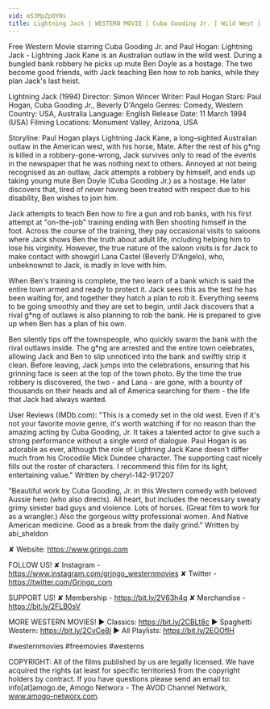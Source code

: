 ```yaml
---
vid: mS3MpZp0YNs
title: Lightning Jack | WESTERN MOVIE | Cuba Gooding Jr. | Wild West | Cowboy Film
---
```


Free Western Movie starring Cuba Gooding Jr. and Paul Hogan: Lightning Jack - Lightning Jack Kane is an Australian outlaw in the wild west. During a bungled bank robbery he picks up mute Ben Doyle as a hostage. The two become good friends, with Jack teaching Ben how to rob banks, while they plan Jack's last heist. 

Lightning Jack (1994)
Director: Simon Wincer
Writer: Paul Hogan
Stars: Paul Hogan, Cuba Gooding Jr., Beverly D'Angelo
Genres: Comedy, Western
Country: USA, Australia
Language: English
Release Date: 11 March 1994 (USA)
Filming Locations: Monument Valley, Arizona, USA 

Storyline:
Paul Hogan plays Lightning Jack Kane, a long-sighted Australian outlaw in the American west, with his horse, Mate. After the rest of his g*ng is killed in a robbery-gone-wrong, Jack survives only to read of the events in the newspaper that he was nothing next to others. Annoyed at not being recognised as an outlaw, Jack attempts a robbery by himself, and ends up taking young mute Ben Doyle (Cuba Gooding Jr.) as a hostage. He later discovers that, tired of never having been treated with respect due to his disability, Ben wishes to join him.

Jack attempts to teach Ben how to fire a gun and rob banks, with his first attempt at "on-the-job" training ending with Ben shooting himself in the foot. Across the course of the training, they pay occasional visits to saloons where Jack shows Ben the truth about adult life, including helping him to lose his virginity. However, the true nature of the saloon visits is for Jack to make contact with showgirl Lana Castel (Beverly D'Angelo), who, unbeknownst to Jack, is madly in love with him.

When Ben's training is complete, the two learn of a bank which is said the entire town armed and ready to protect it. Jack sees this as the test he has been waiting for, and together they hatch a plan to rob it. Everything seems to be going smoothly and they are set to begin, until Jack discovers that a rival g*ng of outlaws is also planning to rob the bank. He is prepared to give up when Ben has a plan of his own.

Ben silently tips off the townspeople, who quickly swarm the bank with the rival outlaws inside. The g*ng are arrested and the entire town celebrates, allowing Jack and Ben to slip unnoticed into the bank and swiftly strip it clean. Before leaving, Jack jumps into the celebrations, ensuring that his grinning face is seen at the top of the town photo. By the time the true robbery is discovered, the two - and Lana - are gone, with a bounty of thousands on their heads and all of America searching for them - the life that Jack had always wanted.

User Reviews (IMDb.com):
"This is a comedy set in the old west. Even if it's not your favorite movie genre, it's worth watching if for no reason than the amazing acting by Cuba Gooding, Jr. It takes a talented actor to give such a strong performance without a single word of dialogue. Paul Hogan is as adorable as ever, although the role of Lightning Jack Kane doesn't differ much from his Crocodile Mick Dundee character. The supporting cast nicely fills out the roster of characters. I recommend this film for its light, entertaining value." Written by cheryl-142-917207

"Beautiful work by Cuba Gooding, Jr. in this Western comedy with beloved Aussie hero (who also directs). All heart, but includes the necessary sweaty grimy sinister bad guys and violence. Lots of horses. (Great film to work for as a wrangler.) Also the gorgeous witty professional women. And Native American medicine. Good as a break from the daily grind." Written by abi_sheldon

✘ Website: https://www.grjngo.com

FOLLOW US!
✘ Instagram - https://www.instagram.com/grjngo_westernmovies
✘ Twitter - https://twitter.com/Grjngo_com

SUPPORT US!
✘ Membership - https://bit.ly/2V63h4q
✘ Merchandise - https://bit.ly/2FLB0sV

MORE WESTERN MOVIES! 
► Classics: https://bit.ly/2CBLt8c 
► Spaghetti Western: https://bit.ly/2CyCe8I 
► All Playlists: https://bit.ly/2EOOfIH 

#westernmovies #freemovies #westerns

COPYRIGHT: All of the films published by us are legally licensed. We have acquired the rights (at least for specific territories) from the copyright holders by contract. If you have questions please send an email to: info[at]amogo.de, Amogo Networx - The AVOD Channel Network, www.amogo-networx.com.